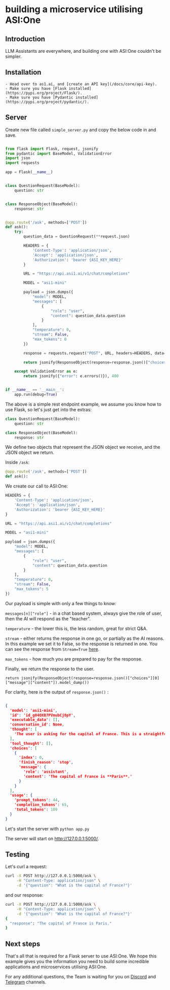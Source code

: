 # building a microservice utilising ASI:One

## Introduction
LLM Assistants are everywhere, and building one with ASI:One couldn't be simpler.

## Installation

    - Head over to as1.ai, and [create an API key](/docs/core/api-key).
    - Make sure you have [Flask installed](https://pypi.org/project/Flask/).
    - Make sure you have [Pydantic installed](https://pypi.org/project/pydantic/).

## Server

Create new file called `simple_server.py` and copy the below code in and save.

```py copy filename="simple_server.py"

from flask import Flask, request, jsonify
from pydantic import BaseModel, ValidationError
import json
import requests

app = Flask(__name__)


class QuestionRequest(BaseModel):
    question: str


class ResponseObject(BaseModel):
    response: str


@app.route('/ask', methods=['POST'])
def ask():
    try:
        question_data = QuestionRequest(**request.json)

        HEADERS = {
            'Content-Type': 'application/json',
            'Accept': 'application/json',
            'Authorization': 'bearer {ASI_KEY_HERE}'
        }

        URL = "https://api.asi1.ai/v1/chat/completions"

        MODEL = "asi1-mini"

        payload = json.dumps({
            "model": MODEL,
            "messages": [
                {
                    "role": "user",
                    "content": question_data.question
                }
            ],
            "temperature": 0,
            "stream": False,
            "max_tokens": 0
        })

        response = requests.request("POST", URL, headers=HEADERS, data=payload)

        return jsonify(ResponseObject(response=response.json()["choices"][0]["message"]["content"]).model_dump())

    except ValidationError as e:
        return jsonify({"error": e.errors()}), 400


if __name__ == '__main__':
    app.run(debug=True)
```

The above is a simple rest endpoint example, we assume you know how to use Flask, so let's just get into the extras:

```py copy filename="_"
class QuestionRequest(BaseModel):
    question: str

class ResponseObject(BaseModel):
    response: str
```

We define two objects that represent the JSON object we receive, and the JSON object we return.

Inside `/ask`:

```py copy filename="_"
@app.route('/ask', methods=['POST'])
def ask():
```

We create our call to ASI:One:

```py copy filename="_"
HEADERS = {
    'Content-Type': 'application/json',
    'Accept': 'application/json',
    'Authorization': 'bearer {ASI_KEY_HERE}'
}

URL = "https://api.asi1.ai/v1/chat/completions"

MODEL = "asi1-mini"

payload = json.dumps({
    "model": MODEL,
    "messages": [
        {
            "role": "user",
            "content": question_data.question
        }
    ],
    "temperature": 0,
    "stream": False,
    "max_tokens": 5
})
```


Our payload is simple with only a few things to know:

`messages[n]["role"]` - in a chat based system, always give the role of user, then the AI will respond as the "teacher".

`temperature` - the lower this is, the less random, great for strict Q&A.

`stream` - either returns the response in one go, or partially as the AI reasons. In this example we set it to False,
so the response is returned in one. You can see the response from `Stream=True` [here](/docs/core/chat-completion#output).

`max_tokens` - how much you are prepared to pay for the response.

Finally, we return the response to the user.

`
return jsonify(ResponseObject(response=response.json()["choices"][0]["message"]["content"]).model_dump())
`

For clarity, here is the output of `response.json()` :

```json cp filename="_"

{
  'model': 'asi1-mini',
  'id': 'id_g04OXB7PVmubCj8pY',
  'executable_data': [],
  'conversation_id': None,
  'thought': [
    'The user is asking for the capital of France. This is a straightforward question, and the answer is well-known and verifiable within the knowledge cutoff date. No complex reasoning or steps are needed here—just provide the correct and concise answer.'
  ],
  'tool_thought': [],
  'choices': [
    {
      'index': 0,
      'finish_reason': 'stop',
      'message': {
        'role': 'assistant',
        'content': 'The capital of France is **Paris**.'
      }
    }
  ],
  'usage': {
    'prompt_tokens': 44,
    'completion_tokens': 65,
    'total_tokens': 109
  }
}
```


Let's start the server with `python app.py`

The server will start on http://127.0.0.1:5000/.

## Testing

Let's curl a request:


```bash copy filename="example"
curl -X POST http://127.0.0.1:5000/ask \
     -H "Content-Type: application/json" \
     -d '{"question": "What is the capital of France?"}'
```


and our response:

```bash cp filename="response"
curl -X POST http://127.0.0.1:5000/ask \
     -H "Content-Type: application/json" \
     -d '{"question": "What is the capital of France?"}'
{
  "response": "The capital of France is Paris."
}
```

## Next steps

That's all that is required for a Flask server to use ASI:One. We hope this example gives you the information you need to build some incredible applications and microservices utilising ASI:One.

For any additional questions, the Team is waiting for you on [Discord](https://discord.gg/fetchai) and [Telegram](https://t.me/fetch_ai) channels.
